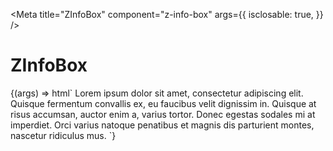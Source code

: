 
<Meta
  title="ZInfoBox"
  component="z-info-box"
  args={{
    isclosable: true,
  }}
/>

# ZInfoBox

<Canvas>
  <Story name="ZInfoBox">
    {(args) => html`<z-info-box isclosable="${args.isclosable}">
      <span slot="content"
        >Lorem ipsum dolor sit amet, consectetur adipiscing elit. Quisque fermentum convallis ex, eu faucibus velit
        dignissim in. Quisque at risus accumsan, auctor enim a, varius tortor. Donec egestas sodales mi at imperdiet.
        Orci varius natoque penatibus et magnis dis parturient montes, nascetur ridiculus mus.</span
      >
    </z-info-box>`}
  </Story>
</Canvas>

<ArgsTable of="z-info-box" />
